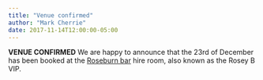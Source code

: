 ```yaml
---
title: "Venue confirmed"
author: "Mark Cherrie"
date: 2017-11-14T12:00:00-05:00
---
```


**VENUE CONFIRMED**
We are happy to announce that the 23rd of December has been booked at the [Roseburn bar](https://www.roseburnbar.co.uk) hire room, also known as the Rosey B VIP.